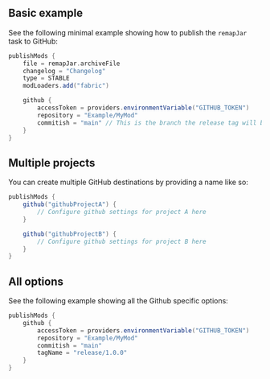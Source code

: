 ## Basic example
See the following minimal example showing how to publish the `remapJar` task to GitHub:
```groovy
publishMods {
    file = remapJar.archiveFile
    changelog = "Changelog"
    type = STABLE
    modLoaders.add("fabric")

    github {
        accessToken = providers.environmentVariable("GITHUB_TOKEN")
        repository = "Example/MyMod"
        commitish = "main" // This is the branch the release tag will be created from
    }
}

```
## Multiple projects
You can create multiple GitHub destinations by providing a name like so:
```groovy
publishMods {
    github("githubProjectA") {
        // Configure github settings for project A here
    }

    github("githubProjectB") {
        // Configure github settings for project B here
    }
}
```
## All options
See the following example showing all the Github specific options:
```groovy
publishMods {
    github {
        accessToken = providers.environmentVariable("GITHUB_TOKEN")
        repository = "Example/MyMod"
        commitish = "main"
        tagName = "release/1.0.0"
    }
}
```
